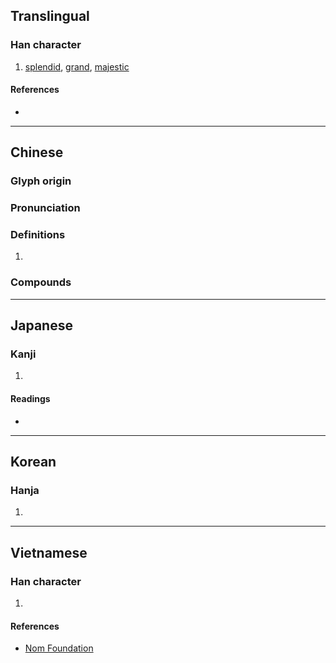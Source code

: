{{character info/new}}
==Translingual==

===Han character===
{{Han char|rn=61|rad=心|as=13|sn=17|four=44339|canj=DDP|ids=⿱楙心}}

# [[splendid]], [[grand]], [[majestic]]

====References====
* {{Han ref|kx=0405.240|dkj=11333|dj=0746.050|hdz=42358.020|uh=61CB|ud=25035|bh=C0B7|bd=49335}}

----

==Chinese==
{{zh-forms}}

===Glyph origin===
{{Han etym}}

===Pronunciation===
{{zh-pron
|m=mào
|c=mau6
|mc=y
|oc=y
|cat=
}}

===Definitions===
{{zh-hanzi}}

# {{rfdef|zh}}

===Compounds===
{{zh-der|德懋棠蔭|偉懋|懋典|懋績|懋遷|懋勛|懋勤殿|豐功懋烈}}

----

==Japanese==

===Kanji===
{{ja-kanji|grade=|rs=心13}}

# {{defn|lang=ja|sort=心13}}

====Readings====
* {{ja-readings|on=[[ぼう]] (bō)|kun=[[つとめる]] (tsutomeru)}}

----

==Korean==

===Hanja===
{{ko-hanja|hangeul=무|eumhun=|rv=mu|mr=mu|y=mu}}

# {{defn|lang=ko|sort=心13}}

----

==Vietnamese==

===Han character===
{{vi-readings|rs=心13|hanviet=mậu}}

# {{defn|lang=vi|sort=心13}}

====References====
* [http://nomfoundation.org/common/nom_details.php?codepoint=61cb Nom Foundation]